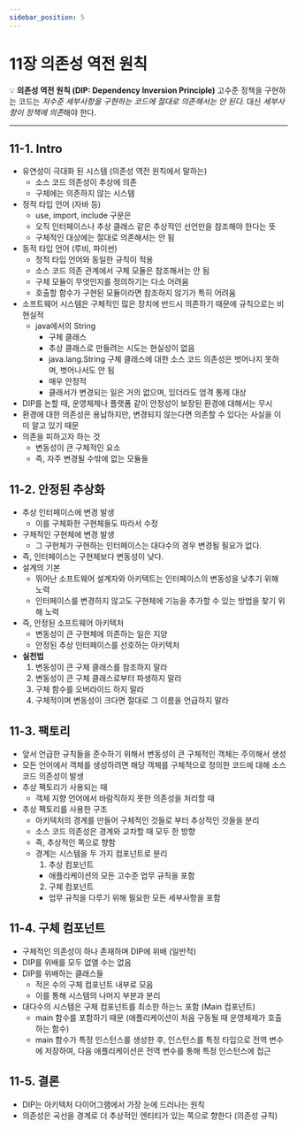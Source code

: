 ```yaml
---
sidebar_position: 5
---
```


# 11장 의존성 역전 원칙

💡 **의존성 역전 원칙 (DIP: Dependency Inversion Principle)** 고수준 정책을 구현하는 코드는 _저수준 세부사항을 구현하는 코드에 절대로 의존해서는 안 된다._
대신 *세부사항이 정책에 의존*해야 한다.

---

## 11-1. Intro

- 유연성이 극대화 된 시스템 (의존성 역전 원칙에서 말하는)
  - 소스 코드 의존성이 추상에 의존
  - 구체에는 의존하지 않는 시스템
- 정적 타입 언어 (자바 등)
  - use, import, include 구문은
  - 오직 인터페이스나 추상 클래스 같은 추상적인 선언만을 참조해야 한다는 뜻
  - 구체적인 대상에는 절대로 의존해서는 안 됨
- 동적 타입 언어 (루비, 파이썬)
  - 정적 타입 언어와 동일한 규칙이 적용
  - 소스 코드 의존 관계에서 구체 모듈은 참조해서는 안 됨
  - 구체 모듈이 무엇인지를 정의하기는 다소 어려움
  - 호출할 함수가 구현된 모듈이라면 참조하지 않기가 특히 어려움
- 소프트웨어 시스템은 구체적인 많은 장치에 반드시 의존하기 때문에 규칙으로는 비현실적
  - java에서의 String
    - 구체 클래스
    - 추상 클래스로 만들려는 시도는 현실성이 없음
    - java.lang.String 구체 클래스에 대한 소스 코드 의존성은 벗어나지 못하며, 벗어나서도 안 됨
    - 매우 안정적
    - 클래서가 변경되는 일은 거의 없으며, 있더라도 엄격 통제 대상
- DIP를 논할 때, 운영체제나 플랫폼 같이 안정성이 보장된 환경에 대해서는 무시
- 환경에 대한 의존성은 용납하지만, 변경되지 않는다면 의존할 수 있다는 사실을 이미 알고 있기 때문
- 의존을 피하고자 하는 것
  - 변동성이 큰 구체적인 요소
  - 즉, 자주 변경될 수밖에 없는 모듈들

## 11-2. 안정된 추상화

- 추상 인터페이스에 변경 발생
  - 이를 구체화한 구현체들도 따라서 수정
- 구체적인 구현체에 변경 발생
  - 그 구현체가 구현하는 인터페이스는 대다수의 경우 변경될 필요가 없다.
- 즉, 인터페이스는 구현체보다 변동성이 낮다.
- 설계의 기본
  - 뛰어난 소프트웨어 설계자와 아키텍트는 인터페이스의 변동성을 낮추기 위해 노력
  - 인터페이스를 변경하지 않고도 구현체에 기능을 추가할 수 있는 방법을 찾기 위해 노력
- 즉, 안정된 소프트웨어 아키텍처
  - 변동성이 큰 구현체에 의존하는 일은 지양
  - 안정된 추상 인터페이스를 선호하는 아키텍처
- **실천법**
  1. 변동성이 큰 구체 클래스를 참조하지 말라
  2. 변동성이 큰 구체 클래스로부터 파생하지 말라
  3. 구체 함수를 오버라이드 하지 말라
  4. 구체적이며 변동성이 크다면 절대로 그 이름을 언급하지 말라

## 11-3. 팩토리

- 앞서 언급한 규칙들을 준수하기 위해서 변동성이 큰 구체적인 객체는 주의해서 생성
- 모든 언어에서 객체를 생성하려면 해당 객체를 구체적으로 정의한 코드에 대해 소스 코드 의존성이 발생
- 추상 팩토리가 사용되는 때
  - 객체 지향 언어에서 바람직하지 못한 의존성을 처리할 때
- 추상 팩토리를 사용한 구조
  - 아키텍처의 경계를 만들어 구체적인 것들로 부터 추상적인 것들을 분리
  - 소스 코드 의존성은 경계와 교차할 때 모두 한 방향
  - 즉, 추상적인 쪽으로 향함
  - 경계는 시스템을 두 가지 컴포넌트로 분리
    1. 추상 컴포넌트
    - 애플리케이션의 모든 고수준 업무 규칙을 포함
    2. 구체 컴포넌트
    - 업무 규칙을 다루기 위해 필요한 모든 세부사항을 포함

## 11-4. 구체 컴포넌트

- 구체적인 의존성이 하나 존재하며 DIP에 위배 (일반적)
- DIP를 위배를 모두 없앨 수는 없음
- DIP를 위배하는 클래스들
  - 적은 수의 구체 컴포넌트 내부로 모음
  - 이를 통해 시스템의 나머지 부분과 분리
- 대다수의 시스템은 구체 컴포넌트를 최소한 하는느 포함 (Main 컴포넌트)
  - main 함수를 포함하기 때문 (애플리케이션이 처음 구동될 때 운영체제가 호출하는 함수)
  - main 함수가 특정 인스턴스를 생성한 후, 인스턴스를 특정 타입으로 전역 변수에 저장하여,
    다음 애플리케이션은 전역 변수를 통해 특정 인스턴스에 접근

## 11-5. 결론

- DIP는 아키텍처 다이어그램에서 가장 눈에 드러나는 원칙
- 의존성은 곡선을 경계로 더 추상적인 엔티티가 있는 쪽으로 향한다 (의존성 규칙)
